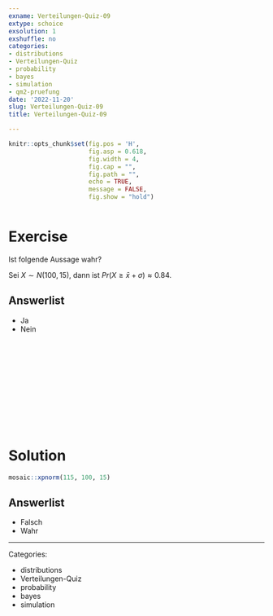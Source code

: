 ```yaml
---
exname: Verteilungen-Quiz-09
extype: schoice
exsolution: 1
exshuffle: no
categories:
- distributions
- Verteilungen-Quiz
- probability
- bayes
- simulation
- qm2-pruefung
date: '2022-11-20'
slug: Verteilungen-Quiz-09
title: Verteilungen-Quiz-09

---
```






```r
knitr::opts_chunk$set(fig.pos = 'H',
                      fig.asp = 0.618,
                      fig.width = 4,
                      fig.cap = "", 
                      fig.path = "",
                      echo = TRUE,
                      message = FALSE,
                      fig.show = "hold")



```






# Exercise

Ist folgende Aussage wahr?

Sei $X \sim N(100,15)$, dann ist $Pr(X \ge \bar{x} + \sigma) \approx 0.84$.


Answerlist
----------
* Ja
* Nein



</br>
</br>
</br>
</br>
</br>
</br>
</br>
</br>
</br>
</br>

# Solution


```r
mosaic::xpnorm(115, 100, 15)
```




Answerlist
----------







* Falsch
* Wahr




---

Categories: 

- distributions
- Verteilungen-Quiz
- probability
- bayes
- simulation

